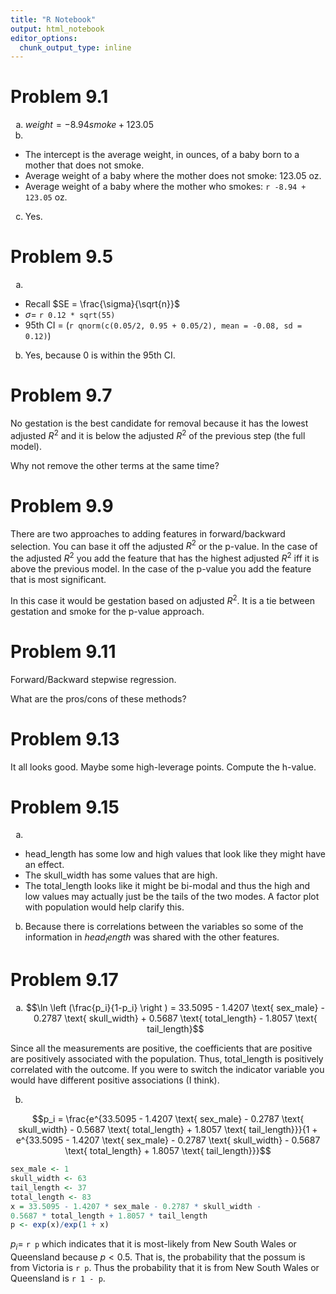 ```yaml
---
title: "R Notebook"
output: html_notebook
editor_options: 
  chunk_output_type: inline
---
```


# Problem 9.1

a.  $weight = -8.94 smoke + 123.05$
b.  

-   The intercept is the average weight, in ounces, of a baby born to a mother that does not smoke.
-   Average weight of a baby where the mother does not smoke: 123.05 oz.
-   Average weight of a baby where the mother who smokes: `r -8.94 + 123.05` oz.
c. Yes.

# Problem 9.5
a. 
  * Recall $SE = \frac{\sigma}{\sqrt{n}}$
  * $\sigma =$ `r 0.12 * sqrt(55)`
  * 95th CI = (`r qnorm(c(0.05/2, 0.95 + 0.05/2), mean = -0.08, sd = 0.12)`)

b. Yes, because 0 is within the 95th CI.

# Problem 9.7

No gestation is the best candidate for removal because it has the lowest adjusted $R^2$ and it is below the adjusted $R^2$ of the previous step (the full model).

Why not remove the other terms at the same time?

# Problem 9.9

There are two approaches to adding features in forward/backward selection. You can base it off the adjusted $R^2$ or the p-value. In the case of the adjusted $R^2$ you add the feature that has the highest adjusted $R^2$ iff it is above the previous model. In the case of the p-value you add the feature that is most significant. 

In this case it would be $\text{gestation}$ based on adjusted $R^2$. It is a tie between $\text{gestation}$ and $\text{smoke}$ for the p-value approach.

# Problem 9.11

Forward/Backward stepwise regression.

What are the pros/cons of these methods?

# Problem 9.13

It all looks good. Maybe some high-leverage points. Compute the h-value.

# Problem 9.15

a.
* $\text{head_length}$ has some low and high values that look like they might have an effect. 
* The $\text{skull_width}$ has some values that are high. 
* The $\text{total_length}$ looks like it might be bi-modal and thus the high and low values may actually just be the tails of the two modes. A factor plot with $\text{population}$ would help clarify this.

b. Because there is correlations between the variables so some of the information in $head_length$ was shared with the other features.

# Problem 9.17

a. 
$$\ln \left (\frac{p_i}{1-p_i} \right ) = 33.5095 - 1.4207 \text{ sex_male} - 0.2787 \text{ skull_width} + 
0.5687 \text{ total_length} - 1.8057 \text{ tail_length}$$

Since all the measurements are positive, the coefficients that are positive are positively associated with the $\text{population}$. Thus, $\text{total_length}$ is positively correlated with the outcome. If you were to switch the indicator variable you would have different positive associations (I think).

b.

$$p_i = \frac{e^{33.5095 - 1.4207 \text{ sex_male} - 0.2787 \text{ skull_width} - 
0.5687 \text{ total_length} + 1.8057 \text{ tail_length}}}{1 + e^{33.5095 - 1.4207 \text{ sex_male} - 0.2787 \text{ skull_width} - 
0.5687 \text{ total_length} + 1.8057 \text{ tail_length}}}$$

```r
sex_male <- 1
skull_width <- 63
tail_length <- 37
total_length <- 83
x = 33.5095 - 1.4207 * sex_male - 0.2787 * skull_width - 
0.5687 * total_length + 1.8057 * tail_length
p <- exp(x)/exp(1 + x)
```

$p_i=$ `r p` which indicates that it is most-likely from New South Wales or Queensland because $p < 0.5$. That is, the probability that the possum is from Victoria is `r p`. Thus the probability that it is from New South Wales or Queensland is `r 1 - p`. 
